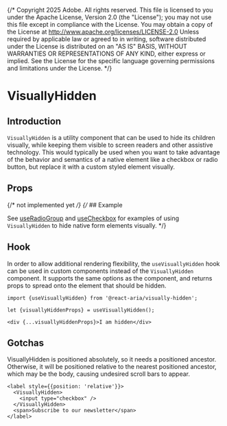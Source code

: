 {/* Copyright 2025 Adobe. All rights reserved.
This file is licensed to you under the Apache License, Version 2.0 (the "License");
you may not use this file except in compliance with the License. You may obtain a copy
of the License at http://www.apache.org/licenses/LICENSE-2.0
Unless required by applicable law or agreed to in writing, software distributed under
the License is distributed on an "AS IS" BASIS, WITHOUT WARRANTIES OR REPRESENTATIONS
OF ANY KIND, either express or implied. See the License for the specific language
governing permissions and limitations under the License. */}



# VisuallyHidden

## Introduction

`VisuallyHidden` is a utility component that can be used to hide its children visually,
while keeping them visible to screen readers and other assistive technology. This would
typically be used when you want to take advantage of the behavior and semantics of a
native element like a checkbox or radio button, but replace it with a custom styled
element visually.

## Props

<PropTable links={docs.links} component={docs.exports.VisuallyHidden} />

{/* not implemented yet */}
{/* ## Example

See [useRadioGroup](useRadioGroup.html#styling) and [useCheckbox](useCheckbox.html#styling)
for examples of using `VisuallyHidden` to hide native form elements visually. */}

## Hook

In order to allow additional rendering flexibility, the `useVisuallyHidden` hook can be
used in custom components instead of the `VisuallyHidden` component. It supports the same
options as the component, and returns props to spread onto the element that should be hidden.

<FunctionAPI links={docs.links} function={docs.exports.useVisuallyHidden} />

```tsx
import {useVisuallyHidden} from '@react-aria/visually-hidden';

let {visuallyHiddenProps} = useVisuallyHidden();

<div {...visuallyHiddenProps}>I am hidden</div>
```

## Gotchas

VisuallyHidden is positioned absolutely, so it needs a positioned ancestor. Otherwise, it will be positioned relative to the nearest positioned ancestor, which may be the body, causing undesired scroll bars to appear.

```tsx
<label style={{position: 'relative'}}>
  <VisuallyHidden>
    <input type="checkbox" />
  </VisuallyHidden>
  <span>Subscribe to our newsletter</span>
</label>
```

